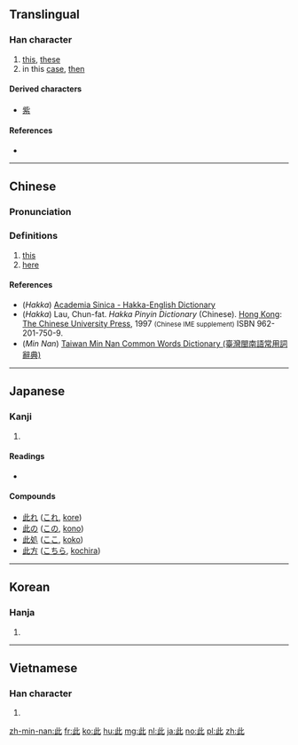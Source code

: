 {{also|比}}
==Translingual==
{{stroke order|strokes=6}}

===Han character===
{{Han char|rn=77|rad=止|as=02|sn=6|four=21110|canj=YMP|ids=⿰止匕}}

# [[this]], [[these]]
# in this [[case]], [[then]]

====Derived characters====
* [[紫]]

====References====
* {{Han ref|kx=0574.100|dkj=16259|dj=0964.030|hdz=21438.030|uh=6B64|ud=27492|bh=A6B9|bd=42681}}

----

==Chinese==
{{zh-forms}}

===Pronunciation===
{{zh-pron
|m=cǐ
|c=ci2
|h=pfs=tshṳ́;hpy=ci3
|mn=chhú
|mc=y
|oc=y
|ma=Zh-ci.ogg
|cat=det,adv
}}

===Definitions===
{{zh-hanzi}}

# [[this]]
# [[here]]

====References====
* (''Hakka'') [http://minhakka.ling.sinica.edu.tw/bkg/hakyin/search.php?DETAIL=1&LIMIT=id=52614&dbname=su_tian_1&graph=2 Academia Sinica - Hakka-English Dictionary]
* (''Hakka'') Lau, Chun-fat. ''Hakka Pinyin Dictionary'' (Chinese). [[Hong Kong]]: [[w:Chinese University of Hong Kong|The Chinese University Press]], 1997 <small>(Chinese IME supplement)</small> ISBN 962-201-750-9.
* (''Min Nan'') [http://twblg.dict.edu.tw/holodict_new/result_detail.jsp?n_no=2453&curpage=1&sample=%E6%AD%A4&radiobutton=1&querytarget=1&limit=20&pagenum=1&rowcount=9 Taiwan Min Nan Common Words Dictionary (臺灣閩南語常用詞辭典)]

----

==Japanese==

===Kanji===
{{ja-kanji|grade=n|rs=止02}}

# {{defn|lang=ja|sort=止02}}

====Readings====
* {{ja-readings|goon=[[し]] (shi)|kanon=[[し]] (shi)|kun=[[ここ]] (koko), [[これ]] (kore), [[この]] (kono)}}

====Compounds====
* [[此れ]] ([[これ]], [[kore]])
* [[此の]] ([[この]], [[kono]])
* [[此処]] ([[ここ]], [[koko]])
* [[此方]] ([[こちら]], [[kochira]])

----

==Korean==

===Hanja===
{{ko-hanja|hangeul=차|eumhun=|rv=cha|mr=ch'a|y=cha}}

# {{defn|lang=ko|sort=止02}}

----

==Vietnamese==

===Han character===
{{vi-hantu|[[thử]], [[nảy]], [[thửa]]|rs=止02}}

# {{defn|lang=vi|sort=止02}}

[[zh-min-nan:此]]
[[fr:此]]
[[ko:此]]
[[hu:此]]
[[mg:此]]
[[nl:此]]
[[ja:此]]
[[no:此]]
[[pl:此]]
[[zh:此]]